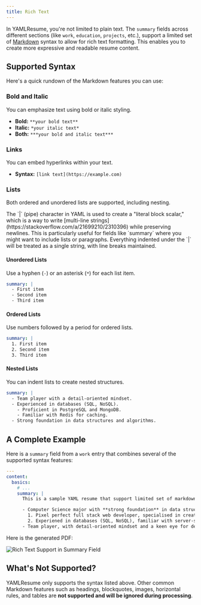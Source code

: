```yaml
---
title: Rich Text
---
```


In YAMLResume, you're not limited to plain text. The `summary` fields across
different sections (like `work`, `education`, `projects`, etc.), support a
limited set of [Markdown](https://en.wikipedia.org/wiki/Markdown) syntax to
allow for rich text formatting. This enables you to create more expressive and
readable resume content.

## Supported Syntax

Here's a quick rundown of the Markdown features you can use:

### Bold and Italic

You can emphasize text using bold or italic styling.

-   **Bold:** `**your bold text**`
-   **Italic:** `*your italic text*`
-   **Both:** `***your bold and italic text***`

### Links

You can embed hyperlinks within your text.

-   **Syntax:** `[link text](https://example.com)`

### Lists

Both ordered and unordered lists are supported, including nesting.

<Callout title="Understanding the `|` character for multi-line strings in YAML">
  The `|` (pipe) character in YAML is used to create a "literal block scalar,"
  which is a way to write [multi-line
  strings](https://stackoverflow.com/a/21699210/2310396) while preserving
  newlines. This is particularly useful for fields like `summary` where you
  might want to include lists or paragraphs. Everything indented under the `|`
  will be treated as a single string, with line breaks maintained.
</Callout>

#### Unordered Lists

Use a hyphen (`-`) or an asterisk (`*`) for each list item.

```yml lineNumbers
summary: |
  - First item
  - Second item
  - Third item
```

#### Ordered Lists

Use numbers followed by a period for ordered lists.

```yml lineNumbers
summary: |
  1. First item
  2. Second item
  3. Third item
```

#### Nested Lists

You can indent lists to create nested structures.

```yml lineNumbers
summary: |
  - Team player with a detail-oriented mindset.
  - Experienced in databases (SQL, NoSQL).
    - Proficient in PostgreSQL and MongoDB.
    - Familiar with Redis for caching.
  - Strong foundation in data structures and algorithms.
```

## A Complete Example

Here is a `summary` field from a `work` entry that combines several of the
supported syntax features:

```yml lineNumbers
---
content:
  basics:
    # ...
    summary: |
      This is a sample YAML resume that support limited set of markdown rich text syntax (bold, italics, links, lists):

      - Computer Science major with **strong foundation** in data structures, *algorithms*, and software development
        1. Pixel perfect full stack web developer, specialised in creating high-quality, visually appealing websites
        2. Experiened in databases (SQL, NoSQL), familiar with server-side technologies ([Node.js](https://nodejs.org/en), Express, etc.)
      - Team player, with detail-oriented mindset and a keen eye for design and user experiences
```

Here is the generated PDF:

![Rich Text Support in Summary Field](./static/images/rich-text-support-in-summary-field.webp)

## What's Not Supported?

YAMLResume only supports the syntax listed above. Other common Markdown features
such as headings, blockquotes, images, horizontal rules, and tables are **not
supported and will be ignored during processing**.
